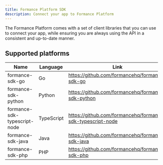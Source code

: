 ```yaml
---
title: Formance Platform SDK
description: Connect your app to Formance Platform
---
```


The Formance Platform comes with a set of client libraries that you can use to connect your app, while ensuring you are always using the API in a consistent and up-to-date manner.

## Supported platforms

| Name           | Language  | Link                                        |
|----------------|-----------|---------------------------------------------|
| formance-sdk-go | Go     | https://github.com/formancehq/formance-sdk-go |
| formance-sdk-python | Python   | https://github.com/formancehq/formance-sdk-python |
| formance-sdk-typescript-node | TypeScript | https://github.com/formancehq/formance-sdk-typescript-node |
| formance-sdk-java | Java     | https://github.com/formancehq/formance-sdk-java |
| formance-sdk-php | PHP      | https://github.com/formancehq/formance-sdk-php |
